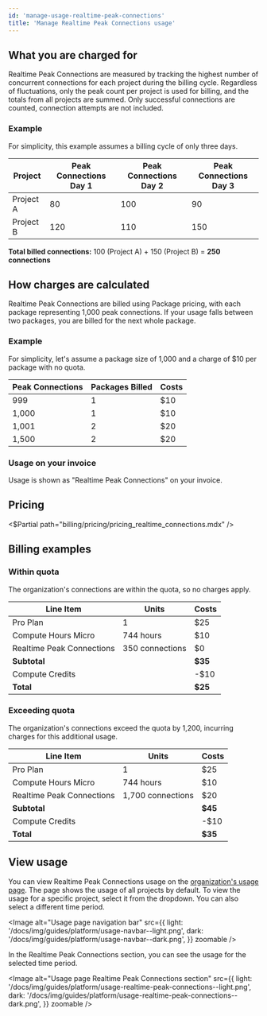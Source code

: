 ```yaml
---
id: 'manage-usage-realtime-peak-connections'
title: 'Manage Realtime Peak Connections usage'
---
```


## What you are charged for

Realtime Peak Connections are measured by tracking the highest number of concurrent connections for each project during the billing cycle. Regardless of fluctuations, only the peak count per project is used for billing, and the totals from all projects are summed. Only successful connections are counted, connection attempts are not included.

### Example

For simplicity, this example assumes a billing cycle of only three days.

| Project   | Peak Connections Day 1 | Peak Connections Day 2 | Peak Connections Day 3 |
| --------- | ---------------------- | ---------------------- | ---------------------- |
| Project A | 80                     | 100                    | 90                     |
| Project B | 120                    | 110                    | 150                    |

**Total billed connections:** 100 (Project A) + 150 (Project B) = **250 connections**

## How charges are calculated

Realtime Peak Connections are billed using Package pricing, with each package representing 1,000 peak connections. If your usage falls between two packages, you are billed for the next whole package.

### Example

For simplicity, let's assume a package size of 1,000 and a charge of $10 per package with no quota.

| Peak Connections | Packages Billed | Costs |
| ---------------- | --------------- | ----- |
| 999              | 1               | $10   |
| 1,000            | 1               | $10   |
| 1,001            | 2               | $20   |
| 1,500            | 2               | $20   |

### Usage on your invoice

Usage is shown as "Realtime Peak Connections" on your invoice.

## Pricing

<$Partial path="billing/pricing/pricing_realtime_connections.mdx" />

## Billing examples

### Within quota

The organization's connections are within the quota, so no charges apply.

| Line Item                 | Units           | Costs   |
| ------------------------- | --------------- | ------- |
| Pro Plan                  | 1               | $25     |
| Compute Hours Micro       | 744 hours       | $10     |
| Realtime Peak Connections | 350 connections | $0      |
| **Subtotal**              |                 | **$35** |
| Compute Credits           |                 | -$10    |
| **Total**                 |                 | **$25** |

### Exceeding quota

The organization's connections exceed the quota by 1,200, incurring charges for this additional usage.

| Line Item                 | Units             | Costs   |
| ------------------------- | ----------------- | ------- |
| Pro Plan                  | 1                 | $25     |
| Compute Hours Micro       | 744 hours         | $10     |
| Realtime Peak Connections | 1,700 connections | $20     |
| **Subtotal**              |                   | **$45** |
| Compute Credits           |                   | -$10    |
| **Total**                 |                   | **$35** |

## View usage

You can view Realtime Peak Connections usage on the [organization's usage page](https://supabase.com/dashboard/org/_/usage). The page shows the usage of all projects by default. To view the usage for a specific project, select it from the dropdown. You can also select a different time period.

<Image
  alt="Usage page navigation bar"
  src={{
    light: '/docs/img/guides/platform/usage-navbar--light.png',
    dark: '/docs/img/guides/platform/usage-navbar--dark.png',
  }}
  zoomable
/>

In the Realtime Peak Connections section, you can see the usage for the selected time period.

<Image
  alt="Usage page Realtime Peak Connections section"
  src={{
    light: '/docs/img/guides/platform/usage-realtime-peak-connections--light.png',
    dark: '/docs/img/guides/platform/usage-realtime-peak-connections--dark.png',
  }}
  zoomable
/>
